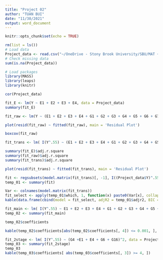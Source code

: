 ```yaml
---
title: "Project 02"
author: "TUAN BUI"
date: "11/30/2021"
output: word_document
---
```


```r
knitr::opts_chunk$set(echo = TRUE)
```

```r
rm(list = ls())
# Load data
Project_data <- read.csv("~/OneDrive - Stony Brook University/SBU/MAT + AMS/Fall 2021/AMS 315/project/02/141951_project2test.csv", header = T)
# Check missing data
sum(is.na(Project_data))

# Load packages
library(MASS)
library(leaps)
library(knitr)

cor(Project_data)

fit_E <- lm(Y ~ E1 + E2 + E3 + E4, data = Project_data)
summary(fit_E)

fit_raw <- lm(Y ~ (E1 + E2 + E3 + E4 + G1 + G2 + G3 + G4 + G5 + G6 + G7 + G8 + G9 + G10 + G11 + G12 + G13 + G14 + G15 + G16 + G17 + G18 + G19 + G20)^2, data = Project_data)

plot(resid(fit_raw) ~ fitted(fit_raw), main = 'Residual Plot')

boxcox(fit_raw)

fit_trans <- lm( I(Y^.55) ~ (E1 + E2 + E3 + E4 + G1 + G2 + G3 + G4 + G5 + G6 + G7 + G8 + G9 + G10 + G11 + G12 + G13 + G14 + G15 + G16 + G17 + G18 + G19 + G20)^2, data = Project_data)

summary(fit_E)$adj.r.square
summary(fit_raw)$adj.r.square
summary(fit_trans)$adj.r.square

plot(resid(fit_trans) ~ fitted(fit_trans), main = 'Residual Plot')

fit <- regsubsets(model.matrix(fit_trans)[, -1], I((Project_data$Y)^.55), nbest = 1, nvmax = 5, method = 'forward', intercept = T)
temp_01 <- summary(fit)

Var <- colnames(model.matrix(fit_trans))
fit_select <- apply(temp_01$which, 1, function(x) paste0(Var[x], collapse = '+'))
kable(data.frame(cbind(model = fit_select, adjR2 = temp_01$adjr2, BIC = temp_01$bic)), caption = 'Model summary')

fit_main <- lm( I(Y^.55) ~ E1 + E2 + E3 + E4 + G1 + G2 + G3 + G4 + G5 + G6 + G7 + G8 + G9  + G10 + G11 + G12 + G13 + G14 + G15 + G16 + G17 + G18 + G19 + G20, data=Project_data)
temp_02 <- summary(fit_main)

temp_02$coefficients

kable(temp_02$coefficients[abs(temp_02$coefficients[, 4]) <= 0.001, ], caption='Sig Coefficients')

fit_2stage <- lm( I(Y^.55) ~ (G4 +E1 + E4 + G6 + G16)^2, data = Project_data)
temp_03 <- summary(fit_2stage)
temp_03
kable(temp_03$coefficients[ abs(temp_03$coefficients[, 3]) >= 4, ]) 
```
